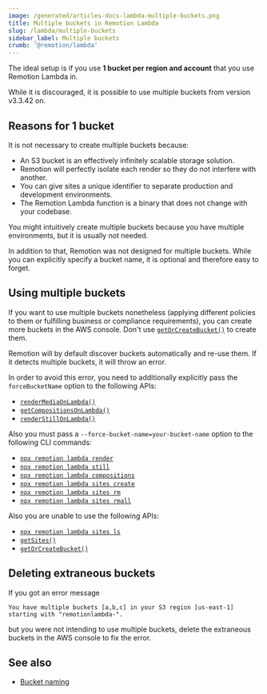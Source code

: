```yaml
---
image: /generated/articles-docs-lambda-multiple-buckets.png
title: Multiple buckets in Remotion Lambda
slug: /lambda/multiple-buckets
sidebar_label: Multiple buckets
crumb: '@remotion/lambda'
---
```


The ideal setup is if you use **1 bucket per region and account** that you use Remotion Lambda in.

While it is discouraged, it is possible to use multiple buckets from version v3.3.42 on.

## Reasons for 1 bucket

It is not necessary to create multiple buckets because:

- An S3 bucket is an effectively infinitely scalable storage solution.
- Remotion will perfectly isolate each render so they do not interfere with another.
- You can give sites a unique identifier to separate production and development environments.
- The Remotion Lambda function is a binary that does not change with your codebase.

You might intuitively create multiple buckets because you have multiple environments, but it is usually not needed.

In addition to that, Remotion was not designed for multiple buckets. While you can explicitly specify a bucket name, it is optional and therefore easy to forget.

## Using multiple buckets

If you want to use multiple buckets nonetheless (applying different policies to them or fulfilling business or compliance requirements), you can create more buckets in the AWS console. Don't use [`getOrCreateBucket()`](/docs/lambda/getorcreatebucket) to create them.

Remotion will by default discover buckets automatically and re-use them. If it detects multiple buckets, it will throw an error.

In order to avoid this error, you need to additionally explicitly pass the `forceBucketName` option to the following APIs:

- [`renderMediaOnLambda()`](/docs/lambda/rendermediaonlambda)
- [`getCompositionsOnLambda()`](/docs/lambda/getcompositionsonlambda)
- [`renderStillOnLambda()`](/docs/lambda/renderstillonlambda)

Also you must pass a `--force-bucket-name=your-bucket-name` option to the following CLI commands:

- [`npx remotion lambda render`](/docs/lambda/cli/render)
- [`npx remotion lambda still`](/docs/lambda/cli/still)
- [`npx remotion lambda compositions`](/docs/lambda/cli/compositions)
- [`npx remotion lambda sites create`](/docs/lambda/cli/sites/create)
- [`npx remotion lambda sites rm`](/docs/lambda/cli/sites/rm)
- [`npx remotion lambda sites rmall`](/docs/lambda/cli/sites#rmall)

Also you are unable to use the following APIs:

- [`npx remotion lambda sites ls`](/docs/lambda/cli/sites#ls)
- [`getSites()`](/docs/lambda/getsites)
- [`getOrCreateBucket()`](/docs/lambda/getorcreatebucket)

## Deleting extraneous buckets

If you got an error message

```
You have multiple buckets [a,b,c] in your S3 region [us-east-1] starting with "remotionlambda-".
```

but you were not intending to use multiple buckets, delete the extraneous buckets in the AWS console to fix the error.

## See also

- [Bucket naming](/docs/lambda/bucket-naming)
